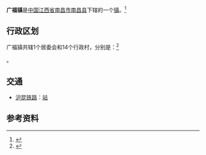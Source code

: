 {{中国乡级行政区
|景观照片文件名 = 
|景观照片描述 = 
|汉语拼音 = 
|其他语言 = 
|其他语言名称 = 
|旧称 = 
|地名出处 = 
|位置图文件名 = 
|位置图描述 = 
|自定义图片= 
|建置时间 = 
|政府驻地 = 
|毗邻 = 
|总面积 = 
|总人口 = 
|总人口年份 = 
|户籍人口 = 
|户籍人口年份 = 
|常住人口 = 
|常住人口年份 = 
|人口密度 = 
|GDP = 
|GDP年份 = 
|邮政编码 = 
|电话区号 = 791
|官方网站 = 
|网站名称 = 
|36/01/21/108/000}}
'''广福镇'''是[[中华人民共和国|中国]][[江西省|江西省]][[南昌市|南昌市]][[南昌县|南昌县]]下辖的一个[[镇|镇]]。<ref>{{PRC admin/ref sgc|{{PRC admin/parent|36/01/21/108/000}}}}</ref>

== 行政区划 ==
广福镇共辖1个居委会和14个行政村，分别是：<ref>{{PRC admin/ref sgc|36/01/21/108/000}}</ref>

{{PRC admin/children|36/01/21/108/000}}。

== 交通 ==
* {{rint|cn|rail}}[[沪昆铁路|沪昆铁路]]：[[站|站]]

== 参考资料 ==
{{reflist}}

{{PRC admin/navcat|36/01/21/108/000}}